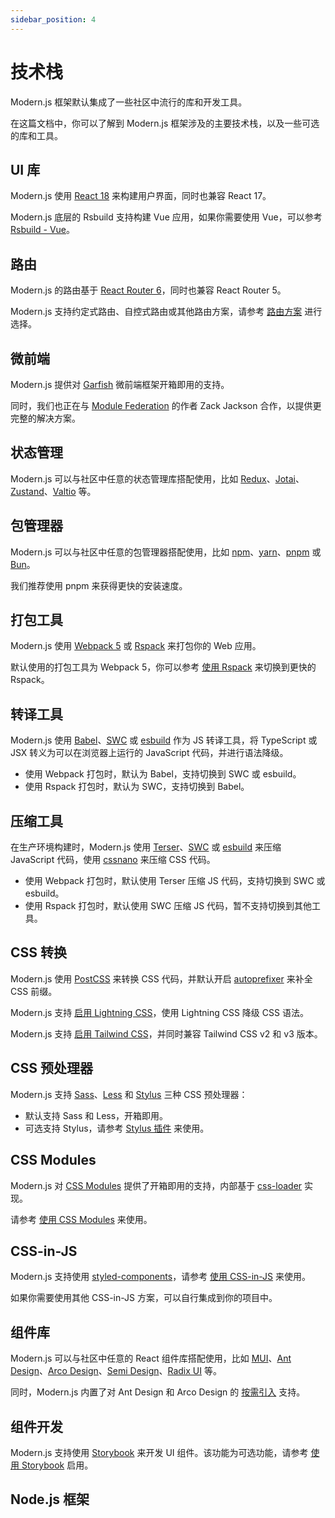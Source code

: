 ```yaml
---
sidebar_position: 4
---
```


# 技术栈

Modern.js 框架默认集成了一些社区中流行的库和开发工具。

在这篇文档中，你可以了解到 Modern.js 框架涉及的主要技术栈，以及一些可选的库和工具。

## UI 库

Modern.js 使用 [React 18](https://react.dev/) 来构建用户界面，同时也兼容 React 17。

Modern.js 底层的 Rsbuild 支持构建 Vue 应用，如果你需要使用 Vue，可以参考 [Rsbuild - Vue](https://rsbuild.rs/zh/guide/framework/vue)。

## 路由

Modern.js 的路由基于 [React Router 6](https://reactrouter.com/en/main)，同时也兼容 React Router 5。

Modern.js 支持约定式路由、自控式路由或其他路由方案，请参考 [路由方案](/guides/basic-features/routes) 进行选择。

## 微前端

Modern.js 提供对 [Garfish](https://www.garfishjs.org/) 微前端框架开箱即用的支持。

同时，我们也正在与 [Module Federation](https://webpack.js.org/concepts/module-federation/) 的作者 Zack Jackson 合作，以提供更完整的解决方案。

## 状态管理

Modern.js 可以与社区中任意的状态管理库搭配使用，比如 [Redux](https://redux.js.org/)、[Jotai](https://jotai.org/)、[Zustand](https://docs.pmnd.rs/zustand)、[Valtio](https://valtio.pmnd.rs/) 等。

## 包管理器

Modern.js 可以与社区中任意的包管理器搭配使用，比如 [npm](https://www.npmjs.com/package/npm)、[yarn](https://classic.yarnpkg.com/lang/en/)、[pnpm](https://pnpm.io/) 或 [Bun](https://bun.sh/)。

我们推荐使用 pnpm 来获得更快的安装速度。

## 打包工具

Modern.js 使用 [Webpack 5](https://webpack.js.org/) 或 [Rspack](https://rspack.rs/) 来打包你的 Web 应用。

默认使用的打包工具为 Webpack 5，你可以参考 [使用 Rspack](/guides/advanced-features/rspack-start) 来切换到更快的 Rspack。

## 转译工具

Modern.js 使用 [Babel](https://babeljs.io/)、[SWC](https://swc.rs/) 或 [esbuild](https://esbuild.github.io/) 作为 JS 转译工具，将 TypeScript 或 JSX 转义为可以在浏览器上运行的 JavaScript 代码，并进行语法降级。

- 使用 Webpack 打包时，默认为 Babel，支持切换到 SWC 或 esbuild。
- 使用 Rspack 打包时，默认为 SWC，支持切换到 Babel。

## 压缩工具

在生产环境构建时，Modern.js 使用 [Terser](https://github.com/terser/terser)、[SWC](https://swc.rs/) 或 [esbuild](https://esbuild.github.io/) 来压缩 JavaScript 代码，使用 [cssnano](https://cssnano.co/) 来压缩 CSS 代码。

- 使用 Webpack 打包时，默认使用 Terser 压缩 JS 代码，支持切换到 SWC 或 esbuild。
- 使用 Rspack 打包时，默认使用 SWC 压缩 JS 代码，暂不支持切换到其他工具。

## CSS 转换

Modern.js 使用 [PostCSS](https://postcss.org/) 来转换 CSS 代码，并默认开启 [autoprefixer](https://github.com/postcss/autoprefixer) 来补全 CSS 前缀。

Modern.js 支持 [启用 Lightning CSS](/configure/app/tools/lightningcss-loader)，使用 Lightning CSS 降级 CSS 语法。

Modern.js 支持 [启用 Tailwind CSS](/guides/basic-features/css/tailwindcss)，并同时兼容 Tailwind CSS v2 和 v3 版本。

## CSS 预处理器

Modern.js 支持 [Sass](https://sass-lang.com/)、[Less](https://lesscss.org/) 和 [Stylus](https://stylus-lang.com/) 三种 CSS 预处理器：

- 默认支持 Sass 和 Less，开箱即用。
- 可选支持 Stylus，请参考 [Stylus 插件](https://rsbuild.rs/zh/plugins/list/plugin-stylus) 来使用。

## CSS Modules

Modern.js 对 [CSS Modules](https://github.com/css-modules/css-modules) 提供了开箱即用的支持，内部基于 [css-loader](https://www.npmjs.com/package/css-loader) 实现。

请参考 [使用 CSS Modules](/guides/basic-features/css/css-modules) 来使用。

## CSS-in-JS

Modern.js 支持使用 [styled-components](https://styled-components.com/)，请参考 [使用 CSS-in-JS](/guides/basic-features/css/css-in-js) 来使用。

如果你需要使用其他 CSS-in-JS 方案，可以自行集成到你的项目中。

## 组件库

Modern.js 可以与社区中任意的 React 组件库搭配使用，比如 [MUI](https://mui.com/)、[Ant Design](https://ant.design/)、[Arco Design](https://github.com/arco-design/arco-design)、[Semi Design](https://semi.design/)、[Radix UI](https://www.radix-ui.com/) 等。

同时，Modern.js 内置了对 Ant Design 和 Arco Design 的 [按需引入](/configure/app/source/transform-import) 支持。

## 组件开发

Modern.js 支持使用 [Storybook](https://storybook.js.org/) 来开发 UI 组件。该功能为可选功能，请参考 [使用 Storybook](/guides/basic-features/debug/using-storybook) 启用。

## Node.js 框架


<TechStackNodeFramework />
